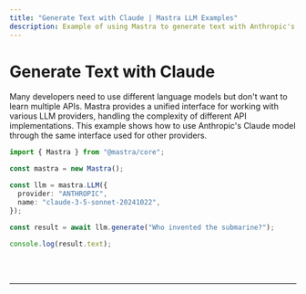 ```yaml
---
title: "Generate Text with Claude | Mastra LLM Examples"
description: Example of using Mastra to generate text with Anthropic's Claude model through a unified interface.
---
```



# Generate Text with Claude

Many developers need to use different language models but don't want to learn multiple APIs. Mastra provides a unified interface for working with various LLM providers, handling the complexity of different API implementations. This example shows how to use Anthropic's Claude model through the same interface used for other providers.

```ts showLineNumbers copy
import { Mastra } from "@mastra/core";

const mastra = new Mastra();

const llm = mastra.LLM({
  provider: "ANTHROPIC",
  name: "claude-3-5-sonnet-20241022",
});

const result = await llm.generate("Who invented the submarine?");

console.log(result.text);
```

<br />
<br />
<hr className="dark:border-[#404040] border-gray-300" />
<br />
<br />
<GithubLink
  link={
    "https://github.com/mastra-ai/mastra/blob/main/examples/basics/llms/generate-text-with-claude"
  }
/>
